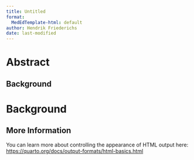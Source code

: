 ```yaml
---
title: Untitled
format:
  MedEdTemplate-html: default
author: Hendrik Friederichs
date: last-modified
---
```


# Abstract 

## Background

# Background



## More Information

You can learn more about controlling the appearance of HTML output here: <https://quarto.org/docs/output-formats/html-basics.html>

